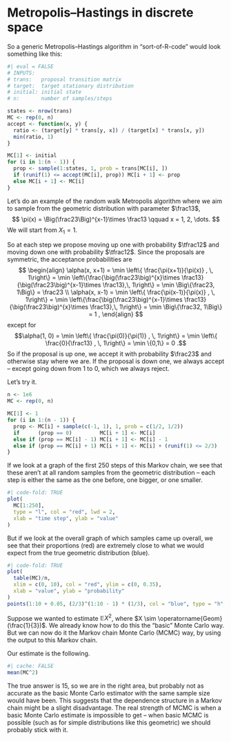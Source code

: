 # Metropolis--Hastings in discrete space
<!--
## The Metropolis--Hastings algorithm

Last time, we looked at the long-run behaviour of a Markov chain $(X_i)$. We saw that (under certain technical conditions) the Markov chain has a unique stationary distribution $\pi$, which we can find by solving the detailed balance equations $\pi(y)\,p(y,x) = \pi(x)\,p(x,y)$.

We then saw the ergodic theorem. If $\phi$ be a function on the state space $\mathcal S$ and $X$ has probability mass function $\pi$, then $$ \frac{1}{n} \sum_{i=1}^n \phi(X_i) \to \operatorname{\mathbb E}\phi(X), $$ as $n \to \infty$. This means we can do Monte Carlo estimation where the samples $X_1, \dots, X_n$ are not IID, but are rather the output to a Markov chain with stationary distribution $\pi$.

So, suppose we want to estimate $\operatorname{\mathbb E} \phi(X)$, where $X$ has PDF $\pi$. Then all we need to find a Markov chain that has $\pi$ as its stationary distribution. We could try to do that be being clever -- just by thinking hard and trying to come up with one. However, that's rather difficult. Instead, the **Metropolis--Hastings algorithm** is a method to create such a Markov chain. 

The Metropolis--Hastings algorithm is based on a similar idea to rejection sampling. From state $X_i = x$, we *propose* moving to some other state $y$, and then we accept the proposal with some acceptance probability $\alpha(x,y)$. If we accept the proposal, we move to $X_{i+1} = y$; if we reject the proposal, we stay where we are $X_{i+1} = x$.

[Nicholas Metropolis](https://en.wikipedia.org/wiki/Nicholas_Metropolis) first came up with this idea when he worked with Ulam and von Neumann (of Monte Carlo fame) at the Los Alamos National Laboratories. His original idea was generalised by the Canadian statistician WK Hastings.

The Metropolis--Hastings algorithm works like this:

::: {.thpart}
* We want to define a Markov chain on a state space $\mathcal S$, which contains the range of the probability mass function $\pi$ we want to sample from.

* We have an initial state $X_1 = x_1$ and we choose a transition matrix $\mathsf R = (r(x,y))$ representing the proposal moves.

* From a current state $X_i = x$ we propose moving to a new state $y$, where $y$ is chosen with probability $r(x, y)$.

* With probability $$\alpha(x,y) = \min \left\{ \frac{\pi(y)\,r(y,x)}{\pi(x)\,r(x,y)} , \, 1\right\} , $$ we accept the proposal, and set $X_i = y$; otherwise we stay put, and set $X_{i+1} = x$.

* We repeat the previous two steps $n$ times.
:::
-->
So a generic Metropolis--Hastings algorithm in "sort-of-R-code" would look something like this:

```r
#| eval = FALSE
# INPUTS:
# trans:   proposal transition matrix
# target:  target stationary distribution
# initial: initial state
# n:       number of samples/steps

states <- nrow(trans)
MC <- rep(0, n)
accept <- function(x, y) {
  ratio <- (target[y] * trans[y, x]) / (target[x] * trans[x, y])
  min(ratio, 1)
}

MC[1] <- initial
for (i in 1:(n - 1)) {
  prop <- sample(1:states, 1, prob = trans[MC[i], ])
  if (runif(1) <= accept(MC[i], prop)) MC[i + 1] <- prop
  else MC[i + 1] <- MC[i]
}
```
<!--
It's the last three lines that are important here. First we propose a move to state `prop`, according to the row of the transition matrix corresponding to the current state. Second, we accept that with probability `accept()`, where the arguments are the current state and the proposed state; we do this be checking whether a standard uniform `runif(1)` is less than this acceptance probability or not. If it is, we move to `prop` (last-but-one line); and if not, we stay where we are (last line).


We will show later that this algorithm really does have $\pi$ as its stationary distribution.

## Random walk Metropolis

There are quite a lot of cases where the proposals are **symmetric**, meaning that $r(x, y) = r(y, x)$. This is the case if, for example, the proposal probabilities are those of the simple symmetric random walk: $r(x, x+1) = \frac12$ and $r(x, x-1) = \frac12$. In the symmetric case, the acceptance probability simplifies to 
$$ \alpha(x, y) = \min \left\{ \frac{\pi(y)}{\pi(x)} , \, 1\right\} . $$

The symmetric case was the version originally considered by Metropolis, before Hastings generalised it to non-symmetric proposals. For this reasons, when $\mathsf R$ has this symmetry property, we often refer to the resulting algorithm just as the **Metropolis algorithm**. When the proposal probabilities are those of the simple symmetric random walk, we call it the **random walk Metropolis algorithm**.
-->
::: {#exm-MCMC-geom}
Let's do an example of the random walk Metropolis algorithm where we aim to sample from the geometric distribution with parameter $\frac13$,
$$ \pi(x) = \Big(\frac23\Big)^{x-1}\times \frac13 \qquad x = 1, 2, \dots. $$
We will start from $X_1 = 1$.

So at each step we propose moving up one with probability $\tfrac12$ and moving down one with probability $\tfrac12$. Since the proposals are symmetric, the acceptance probabilities are
$$ \begin{align}
\alpha(x, x+1) = \min \left\{ \frac{\pi(x+1)}{\pi(x)} , \, 1\right\} = \min \left\{\frac{\big(\frac23\big)^{x}\times \frac13}{\big(\frac23\big)^{x-1}\times \frac13},\, 1\right\} = \min \Big\{\frac23, 1\Big\} = \frac23 \\
\alpha(x, x-1) = \min \left\{ \frac{\pi(x-1)}{\pi(x)} , \, 1\right\} = \min \left\{\frac{\big(\frac23\big)^{x-1}\times \frac13}{\big(\frac23\big)^{x}\times \frac13},\, 1\right\} = \min \Big\{\frac32, 1\Big\} = 1 , 
\end{align} $$
except for
$$\alpha(1, 0) = \min \left\{ \frac{\pi(0)}{\pi(1)} , \, 1\right\} = \min \left\{ \frac{0}{\frac13} , \, 1\right\} = \min \{0,1\} = 0 .$$
So if the proposal is up one, we accept it with probability $\frac23$ and otherwise stay where we are. If the proposal is down one, we always accept -- except going down from 1 to 0, which we always reject.

Let's try it.

```r
n <- 1e6
MC <- rep(0, n)

MC[1] <- 1
for (i in 1:(n - 1)) {
  prop <- MC[i] + sample(c(-1, 1), 1, prob = c(1/2, 1/2))
  if      (prop == 0)         MC[i + 1] <- MC[i]
  else if (prop == MC[i] - 1) MC[i + 1] <- MC[i] - 1
  else if (prop == MC[i] + 1) MC[i + 1] <- MC[i] + (runif(1) <= 2/3)
}
```

If we look at a graph of the first 250 steps of this Markov chain, we see that these aren't at all random samples from the geometric distribution -- each step is either the same as the one before, one bigger, or one smaller.

```r
#| code-fold: TRUE
plot(
  MC[1:250],
  type = "l", col = "red", lwd = 2,
  xlab = "time step", ylab = "value"
)
```

But if we look at the overall graph of which samples came up overall, we see that their proportions (red) are extremely close to what we would expect from the true geometric distribution (blue).

```r
#| code-fold: TRUE
plot(
  table(MC)/n,
  xlim = c(0, 10), col = "red", ylim = c(0, 0.35),
  xlab = "value", ylab = "probability"
)
points(1:10 + 0.05, (2/3)^(1:10 - 1) * (1/3), col = "blue", type = "h", lwd = 2)
```

Suppose we wanted to estimate $\mathbb EX^2$, where $X \sim \operatorname{Geom}(\frac{1}{3})$. We already know how to do this the "basic" Monte Carlo way. But we can now do it the Markov chain Monte Carlo (MCMC) way, by using the output to this Markov chain.

Our estimate is the following.

```r
#| cache: FALSE
mean(MC^2) 
```

The true answer is 15, so we are in the right area, but probably not as accurate as the basic Monte Carlo estimator with the same sample size would have been. This suggests that the dependence structure in a Markov chain might be a slight disadvantage. The real strength of MCMC is when a basic Monte Carlo estimate is impossible to get -- when basic MCMC is possible (such as for simple distributions like this geometric) we should probably stick with it.
:::
<!--
## Proof of stationary distribution

We have defined the Metropolis--Hastings Markov chain in terms of the proposal transition probabilities $r(x, y)$ and the acceptance probability $\alpha(x, y)$. But what are the actual transition probability $p(x, y)$ of this Markov chain?

Well, to move from $x$ to $y \neq x$, we first have to propose that move, then we have to accept it. So we have
$$ p(x, y) = r(x, y) \,\alpha(x, y) = r(x, y) \,\min \left\{ \frac{\pi(y)\,r(y,x)}{\pi(x)\,r(x,y)} , \, 1\right\} .$$ {#eq-MHp}
(We can find $p(x,x)$, if we need it, by using the fact that $\sum_y p(x,y) = 0$.)

We should check that the Metropolis--Hastings algorithm really does give a Markov chain with stationary distribution $\pi$.

::: {#thm-MHpi}
Let $\pi$ be a probability mass function on a discrete state space $\mathcal S$, and let $\mathsf R = (r(x,y))$ be a transition matrix on $\mathcal S$. Let $(X_i)$ be the Metropolis--Hastings Markov chain with proposal transition matrix $\mathsf R$ and acceptance probability
$$ \alpha(x, y) = \min \left\{ \frac{\pi(y)\,r(y,x)}{\pi(x)\,r(x,y)},\,1\right\} . $$
Then $\pi$ is a stationary distribution for $(X_i)$.
:::

::: {.proof}
We need to check the detailed balance equations
$$ \pi(y) \,p(y, x) = \pi(x) \,p(x, y) $$
for $y \neq x$. By @eq-MHp, the detailed balance equations are
$$ \pi(y)\,r(y, x) \,\min \left\{ \frac{\pi(x)\,r(x,y)}{\pi(y)\,r(y,x)} , \, 1\right\} = \pi(x)\,r(x, y) \,\min \left\{ \frac{\pi(y)\,r(y,x)}{\pi(x)\,r(x,y)} , \, 1\right\} . $$ {#eq-MHDB}
Note that the two fractions in the first terms on the minimums are reciprocals of each other. So one of these will be greater than equal to 1, and the minimum will be 1; and one of the will be less than or equal to 1, and the minimum will be that fraction.

Suppose first that 
$$\frac{\pi(x)\,r(x,y)}{\pi(y)\,r(y,x)} \geq 1 \qquad\text{and} \qquad \frac{\pi(y)\,r(y,x)}{\pi(x)\,r(x,y)} \leq 1 .$$
Then @eq-MHDB becomes
$$ \pi(y)\,r(y, x) \times 1 = \pi(x)\,r(x, y) \times \frac{\pi(y)\,r(y,x)}{\pi(x)\,r(x,y)}  . $$
On the right-hand side, the two $\pi(x)\,r(x,y)$ terms cancel, so we have equality, and the detailed balance equations hold.

If, on the other hand 
$$\frac{\pi(x)\,r(x,y)}{\pi(y)\,r(y,x)} \leq 1 \qquad\text{and} \qquad \frac{\pi(y)\,r(y,x)}{\pi(x)\,r(x,y)} \geq 1 ,$$
then the same argument works the other way around.
:::
-->


